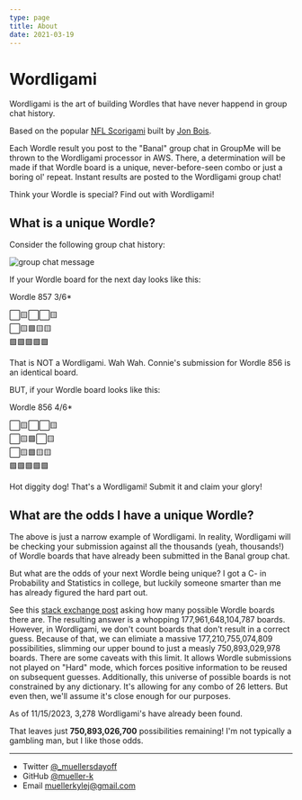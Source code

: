 ```yaml
---
type: page
title: About
date: 2021-03-19
---
```


# Wordligami

Wordligami is the art of building Wordles that have never happend in group chat history.

Based on the popular [NFL Scorigami](https://nflscorigami.com/) built by [Jon Bois](https://twitter.com/jon_bois).

Each Wordle result you post to the "Banal" group chat in GroupMe will be thrown to the Wordligami processor in AWS. There, a determination will be made if that Wordle board is a unique, never-before-seen combo or just a boring ol' repeat. Instant results are posted to the Wordligami group chat!

Think your Wordle is special? Find out with Wordligami!

## What is a unique Wordle?

Consider the following group chat history: 

![group chat message](https://ucarecdn.com/96d8db41-223f-4dba-bb20-6a60b9dad0e7/-/preview/500x500/-/quality/smart_retina/-/format/auto/-/border_radius/25/)

If your Wordle board for the next day looks like this:

Wordle 857 3/6*

⬜🟨⬜⬜🟨  
⬜🟨🟩🟨🟨  
🟩🟩🟩🟩🟩  

That is NOT a Wordligami. Wah Wah. Connie's submission for Wordle 856 is an identical board.


BUT, if your Wordle board looks like this:

Wordle 856 4/6*

⬜🟨⬜⬜🟨  
⬜🟨🟩⬜🟨  
⬜🟨🟩🟨🟨  
🟩🟩🟩🟩🟩  

Hot diggity dog! That's a Wordligami! Submit it and claim your glory!

## What are the odds I have a unique Wordle?

The above is just a narrow example of Wordligami. In reality, Wordligami will be checking your submission against all the thousands (yeah, thousands!) of Wordle boards that have already been submitted in the Banal group chat.

But what are the odds of your next Wordle being unique? I got a C- in Probability and Statistics in college, but luckily someone smarter than me has already figured the hard part out.

See this [stack exchange post](https://puzzling.stackexchange.com/questions/114469/how-many-wordle-images-are-there) asking how many possible Wordle boards there are. The resulting answer is a whopping 177,961,648,104,787 boards. However, in Wordligami, we don't count boards that don't result in a correct guess. Because of that, we can elimiate a massive 177,210,755,074,809 possibilities, slimming our upper bound to just a measly 750,893,029,978 boards. There are some caveats with this limit. It allows Wordle submissions not played on "Hard" mode, which forces positive information to be reused on subsequent guesses. Additionally, this universe of possible boards is not constrained by any dictionary. It's allowing for any combo of 26 letters. But even then, we'll assume it's close enough for our purposes.

As of 11/15/2023, 3,278 Wordligami's have already been found.

That leaves just **750,893,026,700** possibilities remaining! I'm not typically a gambling man, but I like those odds.

---

- Twitter [@_muellersdayoff](https://twitter.com/_muellersdayoff)
- GitHub [@mueller-k](https://github.com/mueller-k)
- Email muellerkylej@gmail.com

